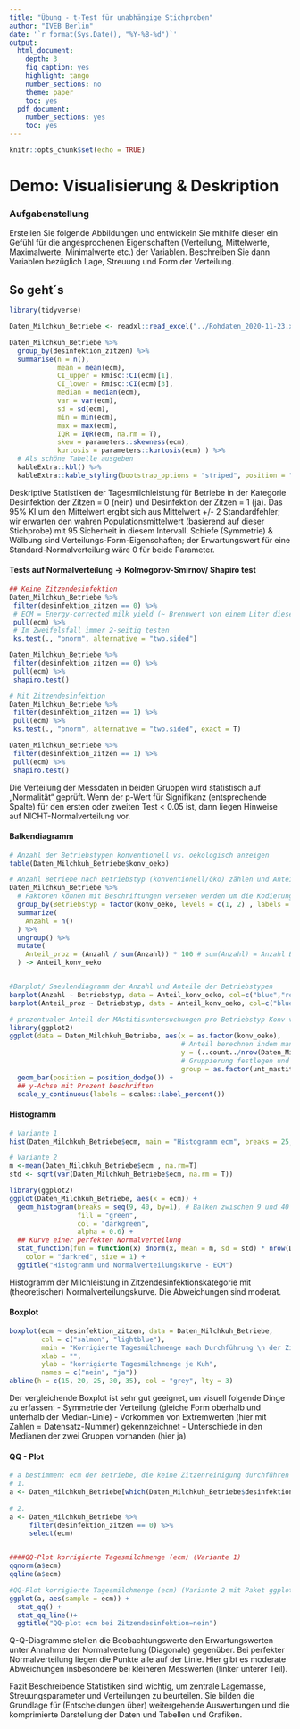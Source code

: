 ---
title: "Übung - t-Test für unabhängige Stichproben"
author: "IVEB Berlin"
date: '`r format(Sys.Date(), "%Y-%B-%d")`'
output:
  html_document:
    depth: 3
    fig_caption: yes
    highlight: tango
    number_sections: no
    theme: paper
    toc: yes
  pdf_document:
    number_sections: yes
    toc: yes
---


```{r setup, include = FALSE}
knitr::opts_chunk$set(echo = TRUE)
```
# Demo: Visualisierung & Deskription

### Aufgabenstellung
Erstellen Sie folgende Abbildungen und entwickeln Sie mithilfe dieser ein Gefühl für die angesprochenen Eigenschaften (Verteilung, Mittelwerte, Maximalwerte, Minimalwerte etc.) der Variablen. Beschreiben Sie dann Variablen bezüglich Lage, Streuung und Form der Verteilung.

## So geht´s 
```{r message=FALSE, warning=FALSE}
library(tidyverse)

Daten_Milchkuh_Betriebe <- readxl::read_excel("../Rohdaten_2020-11-23.xlsx", sheet = "Rohdaten")

Daten_Milchkuh_Betriebe %>%
  group_by(desinfektion_zitzen) %>%
  summarise(n = n(),
            mean = mean(ecm),
            CI_upper = Rmisc::CI(ecm)[1], 
            CI_lower = Rmisc::CI(ecm)[3],
            median = median(ecm), 
            var = var(ecm), 
            sd = sd(ecm),
            min = min(ecm),
            max = max(ecm), 
            IQR = IQR(ecm, na.rm = T),
            skew = parameters::skewness(ecm), 
            kurtosis = parameters::kurtosis(ecm) ) %>% 
  # Als schöne Tabelle ausgeben
  kableExtra::kbl() %>%
  kableExtra::kable_styling(bootstrap_options = "striped", position = "left")
```

Deskriptive Statistiken der Tagesmilchleistung für Betriebe in der Kategorie Desinfektion der Zitzen = 0 (nein) und Desinfektion der Zitzen = 1 (ja).
Das 95% KI um den Mittelwert ergibt sich aus Mittelwert +/- 2 Standardfehler; wir erwarten den wahren Populationsmittelwert (basierend auf dieser Stichprobe) mit 95 Sicherheit in diesem Intervall.
Schiefe (Symmetrie) & Wölbung sind Verteilungs-Form-Eigenschaften; der Erwartungswert für eine Standard-Normalverteilung wäre 0 für beide Parameter.

#### Tests auf Normalverteilung -> Kolmogorov-Smirnov/ Shapiro test
```{r message=FALSE, warning=FALSE}
## Keine Zitzendesinfektion
Daten_Milchkuh_Betriebe %>%
 filter(desinfektion_zitzen == 0) %>%
 # ECM = Energy-corrected milk yield (~ Brennwert von einem Liter dieser Milch, abhängig von Fett- und Eiweiß-Gehalt)
 pull(ecm) %>%
 # Im Zweifelsfall immer 2-seitig testen
 ks.test(., "pnorm", alternative = "two.sided")

Daten_Milchkuh_Betriebe %>%
 filter(desinfektion_zitzen == 0) %>%
 pull(ecm) %>%
 shapiro.test()

# Mit Zitzendesinfektion
Daten_Milchkuh_Betriebe %>%
 filter(desinfektion_zitzen == 1) %>%
 pull(ecm) %>%
 ks.test(., "pnorm", alternative = "two.sided", exact = T)

Daten_Milchkuh_Betriebe %>%
 filter(desinfektion_zitzen == 1) %>%
 pull(ecm) %>%
 shapiro.test()

```

Die Verteilung der Messdaten in beiden Gruppen wird statistisch auf „Normalität“ geprüft. Wenn der p-Wert für Signifikanz (entsprechende Spalte) für den ersten oder zweiten Test < 0.05 ist, dann liegen Hinweise auf NICHT-Normalverteilung vor.

#### Balkendiagramm
```{r message=FALSE, warning=FALSE}
# Anzahl der Betriebstypen konventionell vs. oekologisch anzeigen
table(Daten_Milchkuh_Betriebe$konv_oeko)

# Anzahl Betriebe nach Betriebstyp (konventionell/öko) zählen und Anteil an allen Betrieben berechnen.
Daten_Milchkuh_Betriebe %>%
  # Faktoren können mit Beschriftungen versehen werden um die Kodierung als Beschriftung in Abbildungen zu verwenden
  group_by(Betriebstyp = factor(konv_oeko, levels = c(1, 2) , labels = c("konventionell", "oeko"))) %>%
  summarize(
    Anzahl = n()
  ) %>%
  ungroup() %>%
  mutate(
    Anteil_proz = (Anzahl / sum(Anzahl)) * 100 # sum(Anzahl) = Anzahl Betriebe in der Studie
  ) -> Anteil_konv_oeko


#Barplot/ Saeulendiagramm der Anzahl und Anteile der Betriebstypen
barplot(Anzahl ~ Betriebstyp, data = Anteil_konv_oeko, col=c("blue","red"), main="Anzahl der Betriebstypen")
barplot(Anteil_proz ~ Betriebstyp, data = Anteil_konv_oeko, col=c("blue","red"), main="prozentuale Anteile der Betriebstypen")

# prozentualer Anteil der MAstitisuntersuchungen pro Betriebstyp Konv vs oekologisch
library(ggplot2)
ggplot(data = Daten_Milchkuh_Betriebe, aes(x = as.factor(konv_oeko), 
                                           # Anteil berechnen indem man durch die Anzahl der Betriebe in der Studie teilt. 
                                           y = (..count../nrow(Daten_Milchkuh_Betriebe)), 
                                           # Gruppierung festlegen und einfärben
                                           group = as.factor(unt_mastitis), fill = as.factor(unt_mastitis))) +
  geom_bar(position = position_dodge()) +
  ## y-Achse mit Prozent beschriften
  scale_y_continuous(labels = scales::label_percent())
```


#### Histogramm
```{r message=FALSE, warning=FALSE}
# Variante 1
hist(Daten_Milchkuh_Betriebe$ecm, main = "Histogramm ecm", breaks = 25, col = "salmon")

# Variante 2
m <-mean(Daten_Milchkuh_Betriebe$ecm , na.rm=T)
std <- sqrt(var(Daten_Milchkuh_Betriebe$ecm, na.rm = T))

library(ggplot2)
ggplot(Daten_Milchkuh_Betriebe, aes(x = ecm)) +
  geom_histogram(breaks = seq(9, 40, by=1), # Balken zwischen 9 und 40 in 1er Schritten
                 fill = "green",
                 col = "darkgreen",
                 alpha = 0.6) +
  ## Kurve einer perfekten Normalverteilung
  stat_function(fun = function(x) dnorm(x, mean = m, sd = std) * nrow(Daten_Milchkuh_Betriebe),  
    color = "darkred", size = 1) +
  ggtitle("Histogramm und Normalverteilungskurve - ECM")
```

Histogramm der Milchleistung in Zitzendesinfektionskategorie mit (theoretischer) Normalverteilungskurve. Die Abweichungen sind moderat.

#### Boxplot
```{r message=FALSE, warning=FALSE}

boxplot(ecm ~ desinfektion_zitzen, data = Daten_Milchkuh_Betriebe,
        col = c("salmon", "lightblue"), 
        main = "Korrigierte Tagesmilchmenge nach Durchführung \n der Zitzendesinfektion ",
        xlab = "",
        ylab = "korrigierte Tagesmilchmenge je Kuh",
        names = c("nein", "ja"))
abline(h = c(15, 20, 25, 30, 35), col = "grey", lty = 3)
```

Der vergleichende Boxplot ist sehr gut geeignet, um visuell folgende Dinge zu erfassen:
-	Symmetrie der Verteilung (gleiche Form oberhalb und unterhalb der Median-Linie)
-	Vorkommen von Extremwerten (hier mit Zahlen = Datensatz-Nummer) gekennzeichnet
-	Unterschiede in den Medianen der zwei Gruppen vorhanden (hier ja)


#### QQ - Plot
```{r message=FALSE, warning=FALSE}
# a bestimmen: ecm der Betriebe, die keine Zitzenreinigung durchführen
# 1. 
a <- Daten_Milchkuh_Betriebe[which(Daten_Milchkuh_Betriebe$desinfektion_zitzen == 0),13]
 
# 2.
a <- Daten_Milchkuh_Betriebe %>%
     filter(desinfektion_zitzen == 0) %>%
     select(ecm) 


####QQ-Plot korrigierte Tagesmilchmenge (ecm) (Variante 1)
qqnorm(a$ecm)
qqline(a$ecm)

#QQ-Plot korrigierte Tagesmilchmenge (ecm) (Variante 2 mit Paket ggplot2)
ggplot(a, aes(sample = ecm)) +
  stat_qq() +
  stat_qq_line()+
  ggtitle("QQ-plot ecm bei Zitzendesinfektion=nein")

```

Q-Q-Diagramme stellen die Beobachtungswerte den Erwartungswerten unter Annahme der Normalverteilung (Diagonale) gegenüber. Bei perfekter Normalverteilung liegen die Punkte alle auf der Linie. Hier gibt es moderate Abweichungen insbesondere bei kleineren Messwerten (linker unterer Teil).

Fazit
Beschreibende Statistiken sind wichtig, um zentrale Lagemasse, Streuungsparameter und Verteilungen zu beurteilen. Sie bilden die Grundlage für (Entscheidungen über) weitergehende Auswertungen und die komprimierte Darstellung der Daten und Tabellen und Grafiken.

